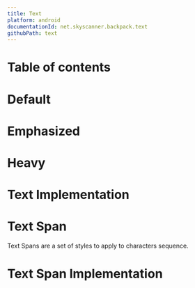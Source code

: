 ```yaml
---
title: Text
platform: android
documentationId: net.skyscanner.backpack.text
githubPath: text
---
```







# Table of contents

# Default

<AndroidComponentScreenshots
  lightMode={TextDefault}
  darkMode={TextDefaultDm}
  altText="Android default text" />

# Emphasized

<AndroidComponentScreenshots
  lightMode={TextEmphasized}
  darkMode={TextEmphasizedDm}
  altText="Android emphasized text" />

# Heavy

<AndroidComponentScreenshots
  lightMode={TextHeavy}
  darkMode={TextHeavyDm}
  altText="Android heavy text" />

# Text Implementation

<TextReadme />

# Text Span

Text Spans are a set of styles to apply to characters sequence.

<AndroidComponentScreenshots
  lightMode={TextSpan}
  darkMode={TextSpanDm}
  altText="Android text spans" />

# Text Span Implementation

<TextSpanReadme />
